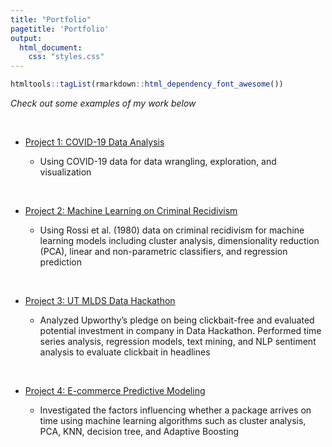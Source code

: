 ```yaml
---
title: "Portfolio"
pagetitle: 'Portfolio'
output: 
  html_document: 
    css: "styles.css"
---
```


```r
htmltools::tagList(rmarkdown::html_dependency_font_awesome())
```


*Check out some examples of my work below*

<br>

- <i class="fa fa-chart-bar"> </i> [Project 1: COVID-19 Data Analysis](https://j-dinh.github.io/project1/)

    - Using COVID-19 data for data wrangling, exploration, and visualization

<br>

- <i class="fa fa-chart-pie"> </i> [Project 2: Machine Learning on Criminal Recidivism](https://j-dinh.github.io/project2/)

    - Using Rossi et al. (1980) data on criminal recidivism for machine learning models including cluster analysis, dimensionality reduction (PCA), linear and non-parametric classifiers, and regression prediction
    
<br>

- <i class="fa fa-chart-line"> </i> [Project 3: UT MLDS Data Hackathon](https://j-dinh.github.io/project3/)

    - Analyzed Upworthy’s pledge on being clickbait-free and evaluated potential investment in company in Data Hackathon. Performed time series analysis, regression models, text mining, and NLP sentiment analysis to evaluate clickbait in headlines

<br>

- <i class="fa fa-area-chart"> </i> [Project 4: E-commerce Predictive Modeling](https://j-dinh.github.io/project4/)

    - Investigated the factors influencing whether a package arrives on time using machine learning algorithms such as cluster analysis, PCA, KNN, decision tree, and Adaptive Boosting
    
<br>